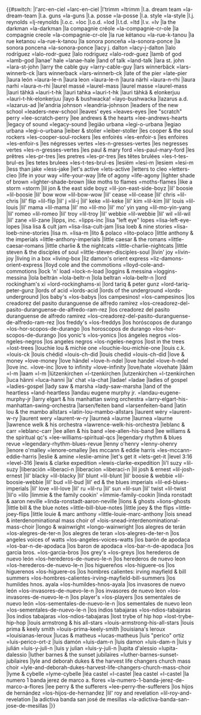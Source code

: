 <noinclude>
{{notice|This is a subtemplate of BillboardDecode, and should not be called directly}}</noinclude><includeonly>{{#switch:{{lc:{{{1}}}}}
|l'arc-en-ciel =larc-en-ciel
|l'trimm =ltrimm
|l.a. dream team =la-dream-team
|l.a. guns =la-guns
|l.a. posse =la-posse
|l.a. style =la-style
|l.j. reynolds =lj-reynolds
|l.o.c. =loc
|l.o.d. =lod
|l.t.d. =ltd
|l.v. =lv
|la the darkman =la-darkman
|la compagnie créole =la-compagnie-cr-ole
|la compagnie creole =la-compagnie-cr-ole
|la rue kétanou =la-rue-k-tanou
|la rue ketanou =la-rue-k-tanou
|la sonora ponceña =la-sonora-ponce
|la sonora poncena =la-sonora-ponce
|lacy j. dalton =lacy-j-dalton
|lalo rodríguez =lalo-rodr-guez
|lalo rodriguez =lalo-rodr-guez
|lamb of god =lamb-god
|lanae' hale =lanae-hale
|land of talk =land-talk
|lara st. john =lara-st-john
|larry the cable guy =larry-cable-guy
|lars winnerbäck =lars-winnerb-ck
|lars winnerback =lars-winnerb-ck
|late of the pier =late-pier
|laura león =laura-le-n
|laura leon =laura-le-n
|laura närhi =laura-n-rhi
|laura narhi =laura-n-rhi
|laurel massé =laurel-mass
|laurel masse =laurel-mass
|lauri tähkä =lauri-t-hk
|lauri tahka =lauri-t-hk
|lauri tähkä & elonkerjuu =lauri-t-hk-elonkerjuu
|layo & bushwacka! =layo-bushwacka
|lazarus a.d. =lazarus-ad
|le'andria johnson =leandria-johnson
|leaders of the new school =leaders-new-school
|leaves' eyes =leaves-eyes
|lee "scratch" perry =lee-scratch-perry
|lee andrews & the hearts =lee-andrews-hearts
|legacy of sound =legacy-sound
|legião urbana =legi-o-urbana
|legiao urbana =legi-o-urbana
|leiber & stoller =leiber-stoller
|les cooper & the soul rockers =les-cooper-soul-rockers
|les enfoirés =les-enfoir-s
|les enfoires =les-enfoir-s
|les négresses vertes =les-n-gresses-vertes
|les negresses vertes =les-n-gresses-vertes
|les paul & mary ford =les-paul-mary-ford
|les prêtres =les-pr-tres
|les pretres =les-pr-tres
|les têtes brulées =les-t-tes-brul-es
|les tetes brulees =les-t-tes-brul-es
|lesiëm =lesi-m
|lesiem =lesi-m
|less than jake =less-jake
|let's active =lets-active
|letters to cleo =letters-cleo
|life in your way =life-your-way
|life of agony =life-agony
|lighter shade of brown =lighter-shade-brown
|like moths to flames =moths-flames
|like a storm =storm
|lil jon & the east side boyz =lil-jon-east-side-boyz
|lil' boosie =lil-boosie
|lil' bow wow =lil-bow-wow
|lil' cease =lil-cease
|lil' chris =lil-chris
|lil' flip =lil-flip
|lil' j =lil-j
|lil' keke =lil-keke
|lil' kim =lil-kim
|lil' louis =lil-louis
|lil' mama =lil-mama
|lil' mo =lil-mo
|lil' mo' yin yang =lil-mo-yin-yang
|lil' romeo =lil-romeo
|lil' troy =lil-troy
|lil' webbie =lil-webbie
|lil' wil =lil-wil
|lil' zane =lil-zane
|lipps, inc. =lipps-inc
|lisa "left eye" lopes =lisa-left-eye-lopes
|lisa lisa & cult jam =lisa-lisa-cult-jam
|lisa loeb & nine stories =lisa-loeb-nine-stories
|lisa m. =lisa-m
|lito & polaco =lito-polaco
|little anthony & the imperials =little-anthony-imperials
|little caesar & the romans =little-caesar-romans
|little charlie & the nightcats =little-charlie-nightcats
|little steven & the disciples of soul =little-steven-disciples-soul
|livin' joy =livin-joy
|living in a box =living-box
|liz damon's orient express =liz-damons-orient-express
|lloyd cole and the commotions =lloyd-cole-and-commotions
|lock 'n' load =lock-n-load
|loggins & messina =loggins-messina
|lola beltrán =lola-beltr-n
|lola beltran =lola-beltr-n
|lord rockingham's xi =lord-rockinghams-xi
|lord tariq & peter gunz =lord-tariq-peter-gunz
|lords of acid =lords-acid
|lords of the underground =lords-underground
|los baby's =los-babys
|los campesinos! =los-campesinos
|los creadorez del pasito duranguense de alfredo ramírez =los-creadorez-del-pasito-duranguense-de-alfredo-ram-rez
|los creadorez del pasito duranguense de alfredo ramirez =los-creadorez-del-pasito-duranguense-de-alfredo-ram-rez
|los freddy's =los-freddys
|los horóscopos de durango =los-hor-scopos-de-durango
|los horoscopos de durango =los-hor-scopos-de-durango
|los yonic's =los-yonics
|los ángeles negros =los-ngeles-negros
|los angeles negros =los-ngeles-negros
|lost in the trees =lost-trees
|louchie lou & michie one =louchie-lou-michie-one
|louis c.k. =louis-ck
|louis chédid =louis-ch-did
|louis chedid =louis-ch-did
|love & money =love-money
|love händel =love-h-ndel
|love handel =love-h-ndel
|love inc. =love-inc
|love to infinity =love-infinity
|love/hate =lovehate
|lââm =l-m
|laam =l-m
|lützenkirchen =l-tzenkirchen
|lutzenkirchen =l-tzenkirchen
|luca hänni =luca-hanni
|la' chat =la-chat
|ladae! =ladae
|ladies of gospel =ladies-gospel
|lady saw & marsha =lady-saw-marsha
|land of the heartless =land-heartless
|landau eugene murphy jr. =landau-eugene-murphy-jr
|larry elgart & his manhattan swing orchestra =larry-elgart-his-manhattan-swing-orchestra
|larsen/feiten band =larsenfeiten-band
|latin lou & the mambo allstars =latin-lou-mambo-allstars
|laurent wéry =laurent-w-ry
|laurent wery =laurent-w-ry
|laurneá =laurne
|laurnea =laurne
|lawrence welk & his orchestra =lawrence-welk-his-orchestra
|leblanc & carr =leblanc-carr
|lee allen & his band =lee-allen-his-band
|lee williams & the spiritual qc's =lee-williams-spiritual-qcs
|legendary rhythm & blues revue =legendary-rhythm-blues-revue
|lenny o'henry =lenny-ohenry
|lenore o'malley =lenore-omalley
|les mccann & eddie harris =les-mccann-eddie-harris
|leslie & amine =leslie-amine
|let's get it =lets-get-it
|level 3:16 =level-316
|lewis & clarke expedition =lewis-clarke-expedition
|li'l suzy =lil-suzy
|liberación =liberaci-n
|liberacion =liberaci-n
|lil josh & ernest =lil-josh-ernest
|lil' blacky =lil-blacky
|lil' blunt =lil-blunt
|lil' boosie & webbie =lil-boosie-webbie
|lil' bud =lil-bud
|lil' ed & the blues imperials =lil-ed-blues-imperials
|lil' love =lil-love
|lil' ru =lil-ru
|lil' sun =lil-sun
|lil' twist =lil-twist
|lil'o =lilo
|limmie & the family cookin' =limmie-family-cookin
|linda ronstadt & aaron neville =linda-ronstadt-aaron-neville
|lions & ghosts =lions-ghosts
|little bill & the blue notes =little-bill-blue-notes
|little joey & the flips =little-joey-flips
|little louie & marc anthony =little-louie-marc-anthony
|lois snead & interdenominational mass choir of =lois-snead-interdenominational-mass-choir
|longo & wainwright =longo-wainwright
|los alegres de terán =los-alegres-de-ter-n
|los alegres de teran =los-alegres-de-ter-n
|los angeles voices of watts =los-angeles-voices-watts
|los barón de apodaca =los-bar-n-de-apodaca
|los baron de apodaca =los-bar-n-de-apodaca
|los garcia bros. =los-garcia-bros
|los grey's =los-greys
|los herederos de nuevo león =los-herederos-de-nuevo-le-n
|los herederos de nuevo leon =los-herederos-de-nuevo-le-n
|los higuereños =los-higuere-os
|los higuerenos =los-higuere-os
|los hombres calientes: irving mayfield & bill summers =los-hombres-calientes-irving-mayfield-bill-summers
|los humildes hnos. ayala =los-humildes-hnos-ayala
|los invasores de nuevo león =los-invasores-de-nuevo-le-n
|los invasores de nuevo leon =los-invasores-de-nuevo-le-n
|los player's =los-players
|los sementales de nuevo león =los-sementales-de-nuevo-le-n
|los sementales de nuevo leon =los-sementales-de-nuevo-le-n
|los índios tabajaras =los-ndios-tabajaras
|los indios tabajaras =los-ndios-tabajaras
|lost trybe of hip hop =lost-trybe-hip-hop
|louis armstrong & his all-stars =louis-armstrong-his-all-stars
|louis prima & keely smith =louis-prima-keely-smith
|louisiana's leroux =louisianas-leroux
|lucas & matheus =lucas-matheus
|luis "perico" ortíz =luis-perico-ort-z
|luis damón =luis-dam-n
|luis damon =luis-dam-n
|luis y julián =luis-y-juli-n
|luis y julian =luis-y-juli-n
|lupita d'alessio =lupita-dalessio
|luther barnes & the sunset jubilaires =luther-barnes-sunset-jubilaires
|lyle and deborah dukes & the harvest life changers church mass choir =lyle-and-deborah-dukes-harvest-life-changers-church-mass-choir
|lyme & cybelle =lyme-cybelle
|léa castel =l-castel
|lea castel =l-castel
|la numero 1 banda jerez de marco a. flores =la-numero-1-banda-jerez-de-marco-a-flores
|lee perry & the sufferers =lee-perry-the-sufferers
|los hijos de hernández =los-hijos-de-hernandez
|lil' roy and revelation =lil-roy-and-revelation
|la adictiva banda san josé de mesillas =la-adictiva-banda-san-jose-de-mesillas
|{{urlencode:{{{1}}}}}}}</includeonly>